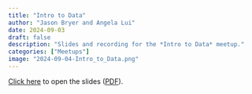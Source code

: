 ```yaml
---
title: "Intro to Data"
author: "Jason Bryer and Angela Lui"
date: 2024-09-03
draft: false
description: "Slides and recording for the *Intro to Data* meetup."
categories: ["Meetups"]
image: "2024-09-04-Intro_to_Data.png"
---
```



[Click here](/slides/01-Intro_to_Data.html#1) to open the slides ([PDF](/slides/01-Intro_to_Data.pdf)).





